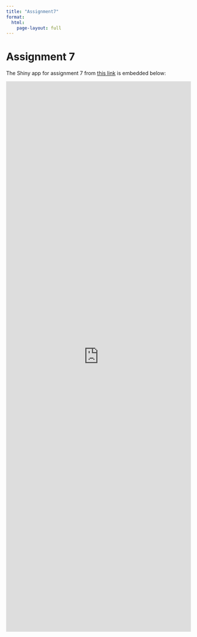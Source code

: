 ```yaml
---
title: "Assignment7"
format: 
  html:
    page-layout: full
---
```


::: column-page
<h1>Assignment 7</h1>

<p>The Shiny app for assignment 7 from <a href="https://geovisutd.shinyapps.io/Assignment7/" target="_blank">this link</a> is embedded below:</p>

<iframe src="https://geovisutd.shinyapps.io/Assignment7/" title="Assignment 7" width="100%" height="1500px" style="border:none;">

</iframe>
:::

